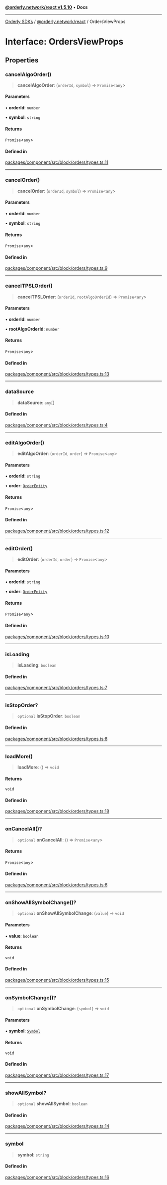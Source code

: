 [**@orderly.network/react v1.5.10**](/sdks/tech-doc/@orderly.network/react/README) • **Docs**

***

[Orderly SDKs](/sdks/tech-doc/packages) / [@orderly.network/react](/sdks/tech-doc/@orderly.network/react/README) / OrdersViewProps

# Interface: OrdersViewProps

## Properties

### cancelAlgoOrder()

> **cancelAlgoOrder**: (`orderId`, `symbol`) => `Promise`\<`any`\>

#### Parameters

• **orderId**: `number`

• **symbol**: `string`

#### Returns

`Promise`\<`any`\>

#### Defined in

[packages/component/src/block/orders/types.ts:11](https://github.com/OrderlyNetwork/js-sdk/blob/554ae704783e3b83c40bb234a899e8f02987d9b6/packages/component/src/block/orders/types.ts#L11)

***

### cancelOrder()

> **cancelOrder**: (`orderId`, `symbol`) => `Promise`\<`any`\>

#### Parameters

• **orderId**: `number`

• **symbol**: `string`

#### Returns

`Promise`\<`any`\>

#### Defined in

[packages/component/src/block/orders/types.ts:9](https://github.com/OrderlyNetwork/js-sdk/blob/554ae704783e3b83c40bb234a899e8f02987d9b6/packages/component/src/block/orders/types.ts#L9)

***

### cancelTPSLOrder()

> **cancelTPSLOrder**: (`orderId`, `rootAlgoOrderId`) => `Promise`\<`any`\>

#### Parameters

• **orderId**: `number`

• **rootAlgoOrderId**: `number`

#### Returns

`Promise`\<`any`\>

#### Defined in

[packages/component/src/block/orders/types.ts:13](https://github.com/OrderlyNetwork/js-sdk/blob/554ae704783e3b83c40bb234a899e8f02987d9b6/packages/component/src/block/orders/types.ts#L13)

***

### dataSource

> **dataSource**: `any`[]

#### Defined in

[packages/component/src/block/orders/types.ts:4](https://github.com/OrderlyNetwork/js-sdk/blob/554ae704783e3b83c40bb234a899e8f02987d9b6/packages/component/src/block/orders/types.ts#L4)

***

### editAlgoOrder()

> **editAlgoOrder**: (`orderId`, `order`) => `Promise`\<`any`\>

#### Parameters

• **orderId**: `string`

• **order**: [`OrderEntity`](../../types/interfaces/OrderEntity)

#### Returns

`Promise`\<`any`\>

#### Defined in

[packages/component/src/block/orders/types.ts:12](https://github.com/OrderlyNetwork/js-sdk/blob/554ae704783e3b83c40bb234a899e8f02987d9b6/packages/component/src/block/orders/types.ts#L12)

***

### editOrder()

> **editOrder**: (`orderId`, `order`) => `Promise`\<`any`\>

#### Parameters

• **orderId**: `string`

• **order**: [`OrderEntity`](../../types/interfaces/OrderEntity)

#### Returns

`Promise`\<`any`\>

#### Defined in

[packages/component/src/block/orders/types.ts:10](https://github.com/OrderlyNetwork/js-sdk/blob/554ae704783e3b83c40bb234a899e8f02987d9b6/packages/component/src/block/orders/types.ts#L10)

***

### isLoading

> **isLoading**: `boolean`

#### Defined in

[packages/component/src/block/orders/types.ts:7](https://github.com/OrderlyNetwork/js-sdk/blob/554ae704783e3b83c40bb234a899e8f02987d9b6/packages/component/src/block/orders/types.ts#L7)

***

### isStopOrder?

> `optional` **isStopOrder**: `boolean`

#### Defined in

[packages/component/src/block/orders/types.ts:8](https://github.com/OrderlyNetwork/js-sdk/blob/554ae704783e3b83c40bb234a899e8f02987d9b6/packages/component/src/block/orders/types.ts#L8)

***

### loadMore()

> **loadMore**: () => `void`

#### Returns

`void`

#### Defined in

[packages/component/src/block/orders/types.ts:18](https://github.com/OrderlyNetwork/js-sdk/blob/554ae704783e3b83c40bb234a899e8f02987d9b6/packages/component/src/block/orders/types.ts#L18)

***

### onCancelAll()?

> `optional` **onCancelAll**: () => `Promise`\<`any`\>

#### Returns

`Promise`\<`any`\>

#### Defined in

[packages/component/src/block/orders/types.ts:6](https://github.com/OrderlyNetwork/js-sdk/blob/554ae704783e3b83c40bb234a899e8f02987d9b6/packages/component/src/block/orders/types.ts#L6)

***

### onShowAllSymbolChange()?

> `optional` **onShowAllSymbolChange**: (`value`) => `void`

#### Parameters

• **value**: `boolean`

#### Returns

`void`

#### Defined in

[packages/component/src/block/orders/types.ts:15](https://github.com/OrderlyNetwork/js-sdk/blob/554ae704783e3b83c40bb234a899e8f02987d9b6/packages/component/src/block/orders/types.ts#L15)

***

### onSymbolChange()?

> `optional` **onSymbolChange**: (`symbol`) => `void`

#### Parameters

• **symbol**: [`Symbol`](../../types/namespaces/API/interfaces/Symbol)

#### Returns

`void`

#### Defined in

[packages/component/src/block/orders/types.ts:17](https://github.com/OrderlyNetwork/js-sdk/blob/554ae704783e3b83c40bb234a899e8f02987d9b6/packages/component/src/block/orders/types.ts#L17)

***

### showAllSymbol?

> `optional` **showAllSymbol**: `boolean`

#### Defined in

[packages/component/src/block/orders/types.ts:14](https://github.com/OrderlyNetwork/js-sdk/blob/554ae704783e3b83c40bb234a899e8f02987d9b6/packages/component/src/block/orders/types.ts#L14)

***

### symbol

> **symbol**: `string`

#### Defined in

[packages/component/src/block/orders/types.ts:16](https://github.com/OrderlyNetwork/js-sdk/blob/554ae704783e3b83c40bb234a899e8f02987d9b6/packages/component/src/block/orders/types.ts#L16)
